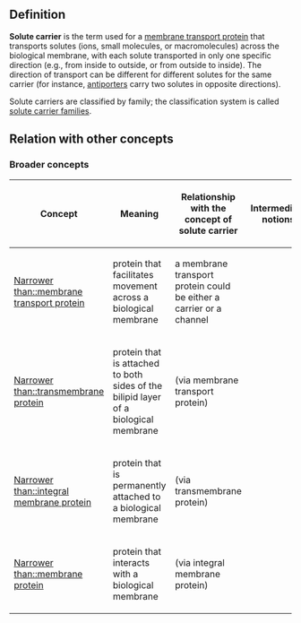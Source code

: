 ==Definition==

'''Solute carrier''' is the term used for a [[membrane transport protein]] that transports solutes (ions, small molecules, or macromolecules) across the biological membrane, with each solute transported in only one specific direction (e.g., from inside to outside, or from outside to inside). The direction of transport can be different for different solutes for the same carrier (for instance, [[antiporter]]s carry two solutes in opposite directions).

Solute carriers are classified by family; the classification system is called [[solute carrier family|solute carrier families]].

==Relation with other concepts==

===Broader concepts===

{| class="sortable" border="1"
! Concept !! Meaning !! Relationship with the concept of solute carrier !! Intermediate notions
|-
| [[Narrower than::membrane transport protein]] || protein that facilitates movement across a biological membrane || a membrane transport protein could be either a carrier or a channel || {{intermediate notions short|solute carrier|membrane transport protein}}
|-
| [[Narrower than::transmembrane protein]] || protein that is attached to both sides of the bilipid layer of a biological membrane || (via membrane transport protein) || {{intermediate notions short|solute carrier|transmembrane protein}}
|-
| [[Narrower than::integral membrane protein]] || protein that is permanently attached to a biological membrane || (via transmembrane protein) || {{intermediate notions short|solute carrier|transmembrane protein}}
|-
| [[Narrower than::membrane protein]] || protein that interacts with a biological membrane || (via integral membrane protein) || {{intermediate notions short|solute carrier|membrane protein}}
|}
